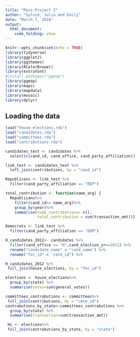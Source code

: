 ```yaml
---
title: "Mini-Project 2"
author: "Sylvie, Julia and Emily"
date: "March 7, 2018"
output: 
  html_document:
    code_folding: show
---
```

```r
knitr::opts_chunk$set(echo = TRUE)
library(tidyverse)
library(ggplot2)
library(ggthemes)
library(RColorBrewer)
library(extrafont)
#install.packages("ggmap")
library(ggmap)
library(maps)
library(mapdata)
library(mosaic)
library(dplyr)
```

## Loading the data

```r
load("house_elections.rda")
load("candidates.rda")
load("committees.rda")
load("contributions.rda")
```
 


```r
candidates_test <- candidates %>%
  select(c(cand_id, cand_office, cand_party_affiliation))

link_test <- candidates_test %>%
  left_join(contributions, by = "cand_id")

Republicans <- link_test %>%
  filter(cand_party_affiliation == "REP")
```

```r
total_contribution <- function(name_arg) {
  Republicans%>%
    filter(cand_id== name_arg)%>%
    group_by(year)%>%
    summarise(numb_contributions= n(),
              total_contribution = sum(transaction_amt))}
```

```r
Democrats <- link_test %>%
  filter(cand_party_affiliation == "DEM")

```


```r
H_candidates_2012<- candidates %>%
  filter(cand_office == "H",cand_election_yr==2012) %>%
  rename("candidate_name" = "cand_name") %>%
  rename("fec_id" = "cand_id") %>%
```

```r
H_candidates_2012 %>%
 full_join(house_elections, by = "fec_id") 
```


```r
elections <- house_elections%>%
  group_by(state) %>%
  summarise(votes=sum(general_votes))

committees_contrabutions <- committees%>%
 full_join(contributions, by = "cmte_id")
contrabutions_by_state<-committees_contrabutions %>%
  group_by(state) %>%
  summarise(transaction=sum(transaction_amt))  

 Hi <- elections%>%
 full_join(contrabutions_by_state, by = "state")


```